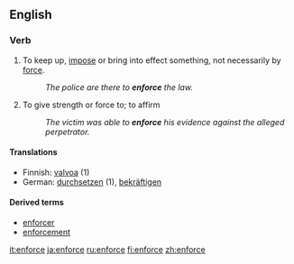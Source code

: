 ==English==

===Verb===
{{en-infl-reg-other-e|enforc|e}}

# To keep up, [[impose]] or bring into effect something, not necessarily by [[force]].
#:''The police are there to '''enforce''' the law.''
# To give strength or force to; to affirm
#:''The victim was able to '''enforce''' his evidence against the alleged perpetrator.''

====Translations====
*Finnish: [[valvoa]] (1)
*German: [[durchsetzen]] (1), [[bekräftigen]]

====Derived terms====
*[[enforcer]]
*[[enforcement]]

[[it:enforce]]
[[ja:enforce]]
[[ru:enforce]]
[[fi:enforce]]
[[zh:enforce]]